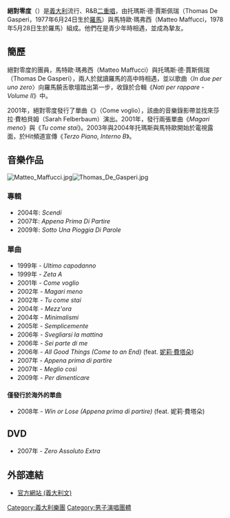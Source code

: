 {{Infobox musical artist <!-- See Wikipedia:WikiProject_Musicians -->
| Name                = 絕對零度
| Img                 = Zero Assoluto 2.jpg
| Img_capt            = 
| Img_size            = 250px
| Landscape           = 
| Background          = group_or_band
| Alias               = 
| Origin              = {{flagicon|Italy}} [[義大利|義大利]][[羅馬|羅馬]]
| Genre               = [[流行音樂|流行]]，[[R&B|R&B]]
| Years_active        = 1999–至今
| Label               = 
| Associated_acts     = 
| URL                 = http://www.zero-assoluto.it www.zero-assoluto.it
| Current_members     = 托瑪斯·德·賈斯佩瑞<br />馬特歐·瑪弗西
| Past_members        = 
}}
'''絕對零度'''（{{lang-it|'''Zero Assoluto'''}}）是[[義大利|義大利]]流行、R&B[[二重唱|二重唱]]，由托瑪斯·德·賈斯佩瑞（Thomas De Gasperi，1977年6月24日生於[[羅馬|羅馬]]）與馬特歐·瑪弗西（Matteo Maffucci，1978年5月28日生於羅馬）組成。他們在是青少年時相遇，並成為摯友。

== 簡歷 ==
絕對零度的團員，馬特歐·瑪弗西（Matteo Maffucci）與托瑪斯·德·賈斯佩瑞（Thomas De Gasperi），兩人於就讀羅馬的高中時相遇，並以歌曲〈''In due per uno zero''〉向羅馬饒舌歌壇踏出第一步，收錄於合輯《''Nati per rappare - Volume II''》中。

2001年，絕對零度發行了單曲《》（Come voglio），該曲的音樂錄影帶並找來莎拉·費柏貝姆（Sarah Felberbaum）演出。2001年，發行兩張單曲《''Magari meno''》與《''Tu come stai''》。2003年與2004年托瑪斯與馬特歐開始於電視露面，於Hit頻道宣傳《''Terzo Piano, Interno B''》。

== 音樂作品 ==
[[File:Matteo_Maffucci.jpg|thumb]][[File:Thomas_De_Gasperi.jpg|thumb]]

=== 專輯 ===
* 2004年: ''Scendi''
* 2007年: ''Appena Prima Di Partire''
* 2009年: ''Sotto Una Pioggia Di Parole''

=== 單曲 ===
*1999年 - ''Ultimo capodanno''
*1999年 - ''Zeta A''
*2001年 - ''Come voglio''
*2002年 - ''Magari meno''
*2002年 - ''Tu come stai''
*2004年 - ''Mezz'ora''
*2004年 - ''Minimalismi''
*2005年 - ''Semplicemente''
*2006年 - ''Svegliarsi la mattina''
*2006年 - ''Sei parte di me''
*2006年 - ''All Good Things (Come to an End)'' (feat. [[妮莉·費塔朵|妮莉·費塔朵]])
*2007年 - ''Appena prima di partire''
*2007年 - ''Meglio così''
*2009年 - ''Per dimenticare''

==== 僅發行於海外的單曲 ====
*2008年 - ''Win or Lose (Appena prima di partire)'' (feat. 妮莉·費塔朵)

== DVD ==
*2007年 - ''Zero Assoluto Extra''

== 外部連結 ==
{{commonscat|Zero Assoluto}}
* [http://www.zero-assoluto.it 官方網站 (義大利文)]

{{Authority control}}
{{DEFAULTSORT:Zero Assoluto}}
[[Category:義大利樂團|Category:義大利樂團]]
[[Category:男子演唱團體|Category:男子演唱團體]]
